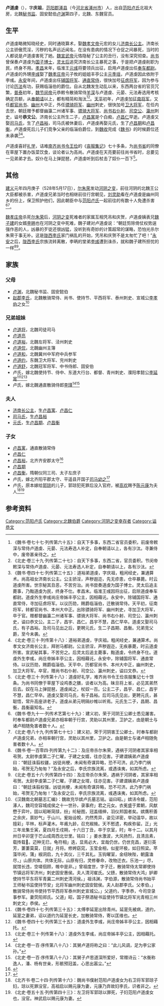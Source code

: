 '''卢道虔'''（{{bd|？||？||}}），字'''庆祖'''，[[范阳郡|范阳郡]][[涿县|涿县]]（今[[河北省|河北省]][[涿州市|涿州市]]）人，出自[[范阳卢氏|范阳卢氏]]北祖大房，北魏[[秘书监|秘书监]]、固安懿伯[[卢渊|卢渊]]第四子，北魏、东魏官员。

==生平==
卢道虔略微知晓经史，同时通晓算术，娶[[魏孝文帝|魏孝文帝]]元宏的女儿[[济南公主|济南长公主]]。济南长公主骄傲荒淫，污秽的名声远近闻名，在没有患病的情况下仓促之间暴死，当时的人都说是卢道虔害死了她。[[魏宣武帝|魏宣武帝]]元恪隐秘了公主的丑行，没有深究彻查。[[尚书|尚书]]曾保奏卢道虔为[[国子博士|国子博士]]，[[灵太后|灵太后]]追究济南长公主暴死之事，于是把卢道虔削职为民，终身不用。[[孝昌|孝昌]]末年，临淮王[[元彧|元彧]]将要领兵出征，启用卢道虔出任[[奉车都尉|奉车都尉]]。卢道虔的外甥[[李彧|李彧]]娶了[[魏孝庄帝|魏孝庄帝]]元子攸的姐姐丰亭公主[[元季瑶|元季瑶]]，卢道虔因此依附于李彧。[[永安_(北魏)|永安]]年间，卢道虔出任[[辅国将军|辅国将军]]、[[通直常侍|通直常侍]]，很快加号[[征虏将军|征虏将军]]，因为参与讨论[[历法|历法]]有功，获赐临淄伯的爵位。自从北魏发生动乱以来，东西两台省的官员冗繁，[[普泰|普泰]]初年，[[魏节闵帝|魏节闵帝]]元恭敕令散骑常侍[[羊深|羊深]]与卢道虔、元晏、元法寿选用考核确定员额，从[[奉朝请|奉朝请]]以上，都有精简和淘汰<ref>《魏书·卷七十七·列传第六十五》：自天下多事，东西二省官员委积，前废帝敕深与常侍卢道虔、元晏、元法寿选人补定，自奉朝请以上，各有沙汰。寻兼侍中，废帝甚亲待之。</ref><ref>《北史·卷三十九·列传第二十七》：自天下多事，东西二省，官员委积。节闵帝敕深与常侍卢道虔、元晏、元法寿选人补定，自奉朝请以上，各有沙汰。</ref>。[[天平_(东魏)|天平]]初年，卢道虔加[[征南将军|征南将军]]，又任[[都官尚书|都官尚书]]、[[幽州|幽州]]大中正，外任[[骠骑将军|骠骑将军]]、[[幽州|幽州]]刺史，很快加号[[卫大将军|卫大将军]]，在任内去世，朝廷赠予都督幽瀛二州诸军事、[[骠骑大将军|骠骑大将军]]、[[尚书右仆射|尚书右仆射]]、[[司空公|司空公]]、[[瀛州|瀛州]]刺史，谥号'''恭文公'''。济南长公主所生二子，[[卢昌寓|卢昌寓]]是个白痴，[[卢昌仁|卢昌仁]]早逝。卢道虔又娶[[司马氏|司马氏]]，生了[[卢昌裕|卢昌裕]]，司马氏被休妻后，卢道虔再娶元氏，生了[[卢昌期|卢昌期]]和[[卢昌衡|卢昌衡]]，卢道虔死后儿子们竞争父亲的临淄伯爵位，到[[魏收|魏收]]完成《[[魏书|魏书]]》的时候爵位还未承袭<ref>《魏书·卷四十七·列传第三十五》：道裕弟道虔，字庆祖，粗闲经史，兼通算术。尚高祖女济南长公主。公主骄淫，声秽遐迩，先无疹患，仓卒暴薨。时云道虔所害。世宗秘其丑恶，不苦穷治。尚书尝奏道虔为国子博士。灵太后追主薨事，乃黜道虔为民，终身不仕。孝昌末。临淮王彧因将出征，启除道虔奉车都尉。道虔外生李彧尚庄帝姊丰亭公主，因相藉讬。永安中，除辅国将军、通直常侍，寻加征虏将军。以议历勋，赐爵临淄伯，迁散骑常侍。天平初，征南将军，转都官尚书、本州大中正。出除骠骑将军、幽州刺史，寻加卫大将军，卒于官。赠都督幽瀛二州诸军事、骠骑大将军、尚书右仆射、司空公、瀛州刺史，谥曰恭文公。主二子，昌宇、昌仁。昌宇不慧，昌仁早卒。道虔又娶司马氏，有子昌裕。及司马见出之后，更聘元氏，生二子昌期、昌衡。兄弟竞父爵，至今未袭。</ref><ref>《北史·卷三十·列传第十八》：道裕弟道虔，字庆祖。粗闲经史，兼通算术。尚孝文女济南长公主，拜驸马都尉。公主骄淫，声秽遐迩，无疾暴薨，时云道虔所害。宣武秘其事，不苦穷之。后灵太后追主薨事，黜道虔，令终身不仕。道虔外生李彧，尚庄帝姊丰亭公主，因相藉讬，永安中，除辅国将军、通直常侍。以议历勋，赐爵临淄伯。天平中，历都官尚书、本州大中正，幽州刺史，加卫大将军。卒官，赠尚书右仆射、司空公、瀛州刺史，谥曰文恭。</ref>。

卢道虔喜好[[礼学|礼学]]，诘难[[南齐|南齐]][[尚书令|尚书令]][[王俭_(南朝)|王俭]]的《[[丧服集记|丧服集记]]》七十多条，为[[尚书省|尚书省]]的同僚在草屋下置办饭菜饮食，谈论者认为高尚。卢道虔在天亮要前往尚书省时，总要见一见弟弟才去。奴仆在马上弹琵琶，卢道虔听到后杖击了奴仆一百下<ref>《北史·卷三十·列传第十八》：道虔好礼学，难齐尚书令王俭丧服集记七十馀条。为尚书同僚于草屋下设鸡黍之膳，谈者以为高。昧旦将上省，必见其弟然后去。奴在马上弹琵琶，道虔闻之，杖奴一百。公主二子，昌宇、昌仁，昌宇不慧，昌仁早卒。道虔又娶司马氏，有子昌裕。后司马氏见出，更聘元氏，甚聪悟，常升高座讲老子。道虔从弟元明隔纱帷以听焉。元氏生二子，昌期、昌衡，昌衡最知名。</ref>。

==其他==
[[建义_(北魏)|建义]]元年四月庚子（528年5月17日），[[尔朱荣|尔朱荣]]发动[[河阴之变|河阴之变]]，前往河阴的北魏王公大臣都被杀害，卢道虔兄弟当时也相继前往行宫朝见，[[刘灵助|刘灵助]]看在卢道虔是幽州同乡的份上，保卫照护他们，因此朝臣中与[[范阳卢氏|范阳卢氏]]一起前往的有数十人免遭杀害<ref>《魏书·卷九十一·列传术艺第七十九》：建义初，荣于河阴王公卿士悉见屠害。时奉车都尉卢道虔兄弟亦相率朝于行宫，灵助以其州里，卫护之，由是朝士与诸卢相随免害者数十人。</ref><ref>《北史·卷八十九·列传第七十七》：建义初，荣于河阴害王公卿士。时奉车都尉卢道虔兄弟，亦相率朝行宫，灵助以其州里，卫护之。由是朝士与诸卢相随免害者数十人。</ref>。

[[魏孝庄帝|魏孝庄帝]]杀死[[尔朱荣|尔朱荣]]后，[[河阴之变|河阴之变]]死难者的家属互相凭吊和庆贺，卢道虔姨表兄[[魏子建|魏子建]]的女婿[[李昞_(北魏)|李昞]]也在河阴之变中死难，魏子建对卢道虔说：“朝廷剪除倚仗权势逞强作恶的人，凶暴的歹徒还很凶猛，没听到有奇妙的计策超常的谋略，恐怕光杀尔朱荣于事无补。这是[[陇西李氏|陇西李氏]]家门祸乱的开始，凭吊和庆贺不是太匆忙了吧！”[[永安_(北魏)|永安]]之后，[[陇西李氏|陇西李氏]]宗族流转离散，李昞的堂弟[[李彧|李彧]]遭到诛杀，就和魏子建所担忧的一样<ref>《魏书·卷一百零四·列传第九十二》：及庄帝杀尔朱荣，遇祸于河阴者其家率相弔贺。太尉李虔第二子仁曜，子建之女婿，往亦见害。子建谓姨弟卢道虔曰：“朝廷诛翦权疆，凶徒尚梗，未闻有奇谋异略，恐不可济。此乃李门祸始，弔贺无乃匆匆？”及永安之后，李氏宗族流离，或遇诛夷，如其所虑。</ref><ref>《北史·卷五十六·列传第四十四》：及庄帝杀尔朱荣，遇祸于河阴者，其家率相弔贺。太尉李虔第二子仁曜，子建之女壻，往亦见害。子建谓姨弟卢道虔曰：“朝廷诛翦权强，凶徒尚梗，未闻有奇谋异略，恐不可济。此乃李门祸始，弔贺无乃匆匆！”及永安之后，李氏宗族流离，彧遇诛夷，如其所虑。</ref>。

==家族==
{{main|范阳卢氏世系图}}

===父母===
*[[卢渊|卢渊]]，北魏秘书监、固安懿伯
*[[赵郡李氏|赵郡李氏]]，北魏散骑常侍、尚书、使持节、平西将军、泰州刺史、宣城公[[李孝伯|李孝伯]]之女<ref>《汉魏南北朝墓志汇编》：魏故充华嫔卢氏墓志铭。谥曰昭。」嫔讳令媛，范阳涿人，魏司空容城成侯之十一世孙，录事府」君之元女。衣冕盛于累朝，风猷懋于弈叶。固以昭晰简牍，纷」纶秘图，冠盖缙绅，羽仪邦国者矣。嫔膺积善之余庆，禀妙气」于山川。爰始设帨，灼然秀异，姿见详密，举动温华，故以擅彩」平林，标声灌木。年甫九龄，召充椒掖。天不慭遗，构疾弥留。正」光三年龙集壬寅，夏四月壬戍朔，十六日丁丑，卒于京室，时」年十二。以其月卅日辛卯窆于芒山成周西北廿里。铭曰：」姜水激波，大风扬烈，且清且素，载抟载𩗭。迈种无巳，龟符相」迭，显焉必大，宜哉仍世。仍世克昌，遂衍英芳，萋萋莫莫，日就」月将。修姱窈窕，玉莹金相，似星环极，如日照梁。苹藻毕闲，蒲」椒洞启，九十其仪，三千其礼。玉钩曜室，金纽映陛，朝露溘尽，」山原共体。共体无际，山原有归，灵修眷命，改物迁衣。乐池一」尽，就馆长违，空嗟佪顾，帷中是非。」曾祖度世，字子迁，散骑常侍太常卿使持节镇远将军济州」刺史固安惠侯。夫人清河崔氏。父赜，散骑常侍大鸿」胪卿使持节平东将军青冀二州刺史清河侯。」祖讳渊，字伯源，散骑常侍尚书始平王师秘书监使持节安」北将军幽州刺史固安懿侯。夫人赵郡李氏。父孝伯，」散骑常侍尚书使持节平西将军泰州刺史宣城公。」父道约，字季恭，今司空录事参军。妻荧阳郑氏。父道」昭，国子祭酒秘书监使持节镇北将军光青相三州刺史文」恭侯。</ref>

===兄弟姐妹===
*[[卢道将|卢道将]]，北魏司徒司马
*[[卢道亮|卢道亮]]
*[[卢道裕|卢道裕]]，北魏左将军、泾州刺史
*[[卢道侃|卢道侃]]，北魏幽州主簿
*[[卢道和|卢道和]]，北魏冀州中军府中兵参军
*[[卢道约|卢道约]]，东魏卫大将军、兖州刺史
*[[卢道舒|卢道舒]]，北魏冠军将军、中书侍郎、固安伯
*卢氏，嫁北魏使持节、侍中、东道大行台、都督、青州刺史、濮阳孝懿公[[李延寔|李延寔]]<ref>《魏书·卷四十七·列传第三十五》：太傅李延寔出除青州。延寔先被病，道约，延寔之妻弟，诏以道约为延寔长史，加散骑常侍，寄以匡维也。</ref><ref>《魏书·卷四十七·列传第三十五》：道虔外生李彧，尚庄帝姊丰亭公主，因相藉托。</ref><ref>《北史·卷三十·列传第十八》：道虔外生李彧，尚庄帝姊丰亭公主，因相藉托。</ref>
*卢氏，嫁北魏通直散骑侍郎[[李瑾_(陇西)|李瑾]]<ref>《北史·卷一百·序传第八十八》：其舅卢道将称之曰：“此儿风调，足为李公家孙。”</ref><ref>《北史·卷一百·序传第八十八》：其舅子卢思道深所爱好，常赠诗云：“水衡称逸人，潘、杨有世亲，形骸预冠盖，心思出嚣尘。”</ref>

===夫人===
*[[济南公主|济南长公主]]，生[[卢昌寓|卢昌寓]]、[[卢昌仁|卢昌仁]]
*[[司马氏|司马氏]]，生[[卢昌裕|卢昌裕]]
*[[元氏|元氏]]，生[[卢昌期|卢昌期]]、[[卢昌衡|卢昌衡]]

===子女===
*[[卢昌寓|卢昌寓]]，通直散骑常侍
*[[卢昌仁|卢昌仁]]
*[[卢昌裕|卢昌裕]]，北齐齐安郡太守<ref>{{Cite book | author = 吴钢主编；陕西省古籍整理办公室编 | title = 《全唐文补遗  第7辑》 | location =西安市 | publisher = 三秦出版社  | date= 2000年5月 | pages =二四0—二四一 |ISBN =7-80628-467-2| accessdate = 2016-08-06 | url = | language= zh-hant| quote = }}</ref>
*[[卢昌期|卢昌期]]
*[[卢昌衡|卢昌衡]]，隋朝仪同三司、太子左庶子
*卢氏，嫁北齐阳平郡太守、平遥县开国子[[司马幼之|司马幼之]]<ref>{{Cite book|author=马忠理，冯小红，崔冠华编 |title=《磁县北朝墓群出土碑志集释》|location=北京|publisher=文物出版社|date=2021年12月|pages=  186-192|isbn=978-7-5010-7224-8|accessdate=2022-06-12|language=zh-hant}}</ref>
*卢氏，原本嫁给[[郭琼|郭琼]]的儿子，郭琼犯死罪后没入官府，被[[高欢|高欢]]赐予[[陈元康|陈元康]]为夫人<ref>《北齐书·卷二十四·列传第十六》：魏尚书僕射范阳卢道虔女为右卫将军郭琼子妇，琼以死罪没官，高祖启以赐元康为妻，元康乃弃故妇李氏，识者非之。</ref><ref>《北史·卷五十五·列传第四十三》：左卫将军郭琼以罪死，子妇范阳卢道虔女也，没官。神武启以赐元康为妻。</ref>

==参考资料==
{{reflist}}

[[Category:范阳卢氏|Category:范阳卢氏]]
[[Category:北魏伯爵|Category:北魏伯爵]]
[[Category:河阴之变幸存者|Category:河阴之变幸存者]]
[[Category:谥恭文|Category:谥恭文]]